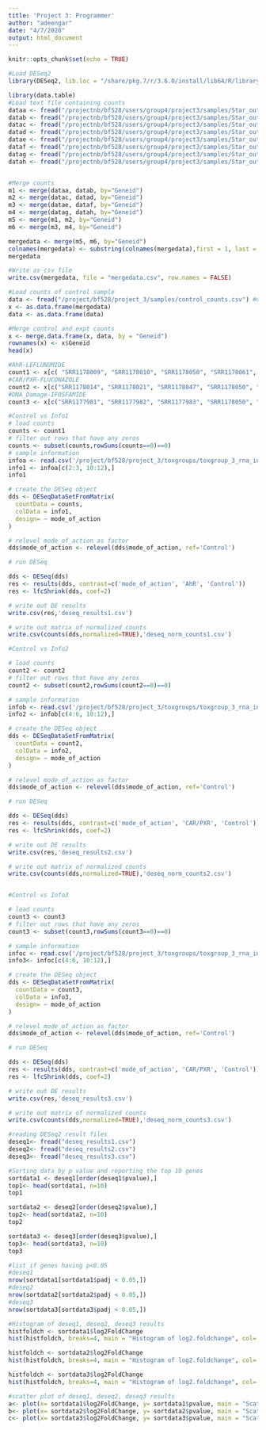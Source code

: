 ```yaml
---
title: 'Project 3: Programmer'
author: "adeengar"
date: "4/7/2020"
output: html_document
---
```


```r
knitr::opts_chunk$set(echo = TRUE)
```

```r
#Load DESeq2 
library(DESeq2, lib.loc = "/share/pkg.7/r/3.6.0/install/lib64/R/library")
```

```r
library(data.table)
#Load text file containing counts
dataa <- fread("/projectnb/bf528/users/group4/project3/samples/Star_output/a")
datab <- fread("/projectnb/bf528/users/group4/project3/samples/Star_output/b")
datac <- fread("/projectnb/bf528/users/group4/project3/samples/Star_output/c")
datad <- fread("/projectnb/bf528/users/group4/project3/samples/Star_output/d")
datae <- fread("/projectnb/bf528/users/group4/project3/samples/Star_output/e")
dataf <- fread("/projectnb/bf528/users/group4/project3/samples/Star_output/f")
datag <- fread("/projectnb/bf528/users/group4/project3/samples/Star_output/g")
datah <- fread("/projectnb/bf528/users/group4/project3/samples/Star_output/h")


#Merge counts
m1 <- merge(dataa, datab, by="Geneid")
m2 <- merge(datac, datad, by="Geneid")
m3 <- merge(datae, dataf, by="Geneid")
m4 <- merge(datag, datah, by="Geneid")
m5 <- merge(m1, m2, by="Geneid")
m6 <- merge(m3, m4, by="Geneid")

mergedata <- merge(m5, m6, by="Geneid")
colnames(mergedata) <- substring(colnames(mergedata),first = 1, last = 10)
mergedata

#Write as csv file
write.csv(mergedata, file = "mergedata.csv", row.names = FALSE)

#Load counts of control sample
data <- fread("/project/bf528/project_3/samples/control_counts.csv") #Control
x <- as.data.frame(mergedata)
data <- as.data.frame(data)

#Merge control and expt counts
x <- merge.data.frame(x, data, by = "Geneid")
rownames(x) <- x$Geneid
head(x)
```

```r

#AhR-LEFLUNOMIDE
count1 <- x[c( "SRR1178009", "SRR1178010", "SRR1178050", "SRR1178061", "SRR1178063")]
#CAR/PXR-FLUCONAZOLE
count2 <- x[c("SRR1178014", "SRR1178021", "SRR1178047", "SRR1178050", "SRR1178061", "SRR1178063")]
#DNA_Damage-IFOSFAMIDE
count3 <- x[c("SRR1177981", "SRR1177982", "SRR1177983", "SRR1178050", "SRR1178061", "SRR1178063")]
```

 
```r
#Control vs Info1
# load counts
counts <- count1
# filter out rows that have any zeros
counts <- subset(counts,rowSums(counts==0)==0)
# sample information
infoa <- read.csv('/project/bf528/project_3/toxgroups/toxgroup_3_rna_info.csv')
info1 <- infoa[c(2:3, 10:12),]
info1

# create the DESeq object
dds <- DESeqDataSetFromMatrix(
  countData = counts,
  colData = info1,
  design= ~ mode_of_action
)

# relevel mode_of_action as factor
dds$mode_of_action <- relevel(dds$mode_of_action, ref='Control')

# run DESeq

dds <- DESeq(dds)
res <- results(dds, contrast=c('mode_of_action', 'AhR', 'Control'))
res <- lfcShrink(dds, coef=2)

# write out DE results
write.csv(res,'deseq_results1.csv')

# write out matrix of normalized counts
write.csv(counts(dds,normalized=TRUE),'deseq_norm_counts1.csv')

#Control vs Info2

# load counts
count2 <- count2
# filter out rows that have any zeros
count2 <- subset(count2,rowSums(count2==0)==0)

# sample information
infob <- read.csv('/project/bf528/project_3/toxgroups/toxgroup_3_rna_info.csv')
info2 <- infob[c(4:6, 10:12),]

# create the DESeq object
dds <- DESeqDataSetFromMatrix(
  countData = count2,
  colData = info2,
  design= ~ mode_of_action
)

# relevel mode_of_action as factor
dds$mode_of_action <- relevel(dds$mode_of_action, ref='Control')

# run DESeq

dds <- DESeq(dds)
res <- results(dds, contrast=c('mode_of_action', 'CAR/PXR', 'Control'))
res <- lfcShrink(dds, coef=2)

# write out DE results
write.csv(res,'deseq_results2.csv')

# write out matrix of normalized counts
write.csv(counts(dds,normalized=TRUE),'deseq_norm_counts2.csv')


#Control vs Info3

# load counts
count3 <- count3
# filter out rows that have any zeros
count3 <- subset(count3,rowSums(count3==0)==0)

# sample information
infoc <- read.csv('/project/bf528/project_3/toxgroups/toxgroup_3_rna_info.csv')
info3<- infoc[c(4:6, 10:12),]

# create the DESeq object
dds <- DESeqDataSetFromMatrix(
  countData = count3,
  colData = info3,
  design= ~ mode_of_action
)

# relevel mode_of_action as factor
dds$mode_of_action <- relevel(dds$mode_of_action, ref='Control')

# run DESeq

dds <- DESeq(dds)
res <- results(dds, contrast=c('mode_of_action', 'CAR/PXR', 'Control'))
res <- lfcShrink(dds, coef=2)

# write out DE results
write.csv(res,'deseq_results3.csv')

# write out matrix of normalized counts
write.csv(counts(dds,normalized=TRUE),'deseq_norm_counts3.csv')
```

```r
#reading DESeq2 result files
deseq1<- fread("deseq_results1.csv")
deseq2<- fread("deseq_results2.csv")
deseq3<- fread("deseq_results3.csv")

#Sorting data by p value and reporting the top 10 genes
sortdata1 <- deseq1[order(deseq1$pvalue),]
top1<- head(sortdata1, n=10)
top1

sortdata2 <- deseq2[order(deseq2$pvalue),]
top2<- head(sortdata2, n=10)
top2

sortdata3 <- deseq3[order(deseq3$pvalue),]
top3<- head(sortdata3, n=10)
top3

#list if genes having p<0.05
#deseq1
nrow(sortdata1[sortdata1$padj < 0.05,])
#deseq2
nrow(sortdata2[sortdata2$padj < 0.05,])
#deseq3
nrow(sortdata3[sortdata3$padj < 0.05,])

#Histogram of deseq1, deseq2, deseq3 results
histfoldch <- sortdata1$log2FoldChange
hist(histfoldch, breaks=4, main = "Histogram of log2.foldchange", col= "lightblue", xlab= "log2.fold change")

histfoldch <- sortdata2$log2FoldChange
hist(histfoldch, breaks=4, main = "Histogram of log2.foldchange", col= "lightblue", xlab= "log2.fold change")

histfoldch <- sortdata3$log2FoldChange
hist(histfoldch, breaks=4, main = "Histogram of log2.foldchange", col= "lightblue", xlab= "log2.fold change")

#scatter plot of deseq1, deseq2, deseq3 results
a<- plot(x= sortdata1$log2FoldChange, y= sortdata1$pvalue, main = "Scatterplot Matrix" , xlab = "Log2FoldChange", ylab= "p value") 
b<- plot(x= sortdata2$log2FoldChange, y= sortdata2$pvalue, main = "Scatterplot Matrix" , xlab = "Log2FoldChange", ylab= "p value") 
c<- plot(x= sortdata3$log2FoldChange, y= sortdata3$pvalue, main = "Scatterplot Matrix" , xlab = "Log2FoldChange", ylab= "p value") 

```
